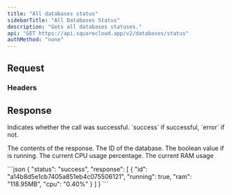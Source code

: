 ```yaml
---
title: "All databases status"
sidebarTitle: "All Databases Status"
description: "Gets all databases statuses."
api: "GET https://api.squarecloud.app/v2/databases/status"
authMethod: "none"
---
```



## Request

### Headers

<Authorization />

## Response

<ResponseField name="status" type="string">
  Indicates whether the call was successful. `success` if successful, `error` if not.
</ResponseField>
<ResponseField name="response" type="array">

The contents of the response.
<Expandable title="Toggle object">
<ResponseField name="id" type="string">
  The ID of the database.
</ResponseField>
<ResponseField name="running" type="boolean">
  The boolean value if is running.
</ResponseField>
<ResponseField name="cpu" type="string">
  The current CPU usage percentage.
</ResponseField>
<ResponseField name="ram" type="string">
  The current RAM usage
</ResponseField>
</Expandable>
</ResponseField>

<ResponseExample>
```json
{
    "status": "success",
    "response": [
        {
            "id": "a14b8d5e1cb7405a851eb4c075506121",
            "running": true,
            "ram": "118.95MB",
            "cpu": "0.40%"
        }
    ]
}
```
</ResponseExample>